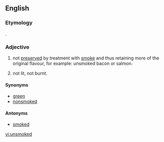 ==English==

===Etymology===
{{prefix|un|smoked}}.

===Adjective===
{{en-adj|-}}

# {{context|of food}} not [[preserve]]d by treatment with [[smoke]] and thus retaining more of the original flavour, for example: unsmoked bacon or salmon.
# {{sense|of a cigarette, cigar or pipe}} not lit, not burnt.

====Synonyms====
* [[green]] {{qualifier|food|dated}}
* [[nonsmoked]]

====Antonyms====
* [[smoked]]

[[vi:unsmoked]]